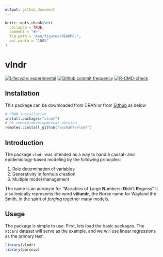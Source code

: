```yaml
---
output: github_document
---
```


<!-- README.md is generated from README.Rmd. Please edit that file -->

```r
knitr::opts_chunk$set(
  collapse = TRUE,
  comment = "#>",
  fig.path = "man/figures/README-",
  out.width = "100%"
)
```

# vlndr

<!-- badges: start -->

[![Lifecycle: experimental](https://img.shields.io/badge/lifecycle-experimental-orange.svg)](https://www.tidyverse.org/lifecycle/#experimental) 
[![Github commit frequency](https://img.shields.io/github/commit-activity/w/asshah4/vlndr)](https://github.com/asshah4/vlndr/graphs/commit-activity) 
[![R-CMD-check](https://github.com/asshah4/vlndr/actions/workflows/R-CMD-check.yaml/badge.svg)](https://github.com/asshah4/vlndr/actions/workflows/R-CMD-check.yaml)

<!-- badges: end -->

## Installation

This package can be downloaded from CRAN or from [Github](https://github.com/asshah4/vlndr) as below

```r
# CRAN installation
install.packages("vlndr")
# Or remote/developmental version
remotes::install_github("asshah4/vlndr")
```

## Introduction

The package `vlndr` was intended as a way to handle causal- and epidemiology-based modeling by the following principles:

1. Role determination of variables
2. Generativity in formula creation
3. Multiple model management

The name is an acronym for "**V**ariables of **L**arge **N**umbers; **D**idn't **R**egress" It also lexically represents the word **völundr**, the Norse name for Wayland the Smith, in the spirit of *forging* together many models. 

## Usage

The package is simple to use. First, lets load the basic packages. The `mtcars` dataset will serve as the example, and we will use linear regressions as the primary test.

```r
library(vlndr)
library(parsnip)
```

